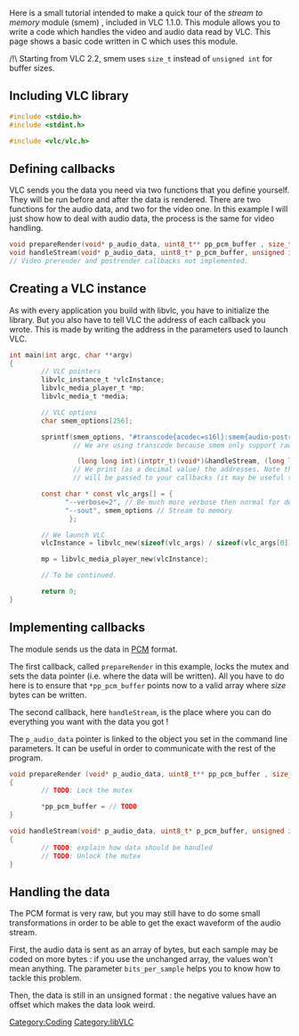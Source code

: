 {{Example code}}
Here is a small tutorial intended to make a quick tour of the ''stream to memory'' module (smem) , included in VLC 1.1.0.
This module allows you to write a code which handles the video and audio data read by VLC.
This page shows a basic code written in C which uses this module.

/!\ Starting from VLC 2.2, smem uses <code>size_t</code> instead of <code>unsigned int</code> for buffer sizes.

== Including VLC library ==

<syntaxhighlight lang="c">
#include <stdio.h>
#include <stdint.h>

#include <vlc/vlc.h>
</syntaxhighlight>

== Defining callbacks ==

VLC sends you the data you need via two functions that you define yourself. They will be run before and after the data is rendered. There are two functions for the audio data, and two for the video one. In this example I will just show how to deal with audio data, the process is the same for video handling.
<syntaxhighlight lang="c">
void prepareRender(void* p_audio_data, uint8_t** pp_pcm_buffer , size_t size); // Audio prerender callback
void handleStream(void* p_audio_data, uint8_t* p_pcm_buffer, unsigned int channels, unsigned int rate, unsigned int nb_samples, unsigned int bits_per_sample, size_t size, int64_t pts); // Audio postrender callback
// Video prerender and postrender callbacks not implemented.
</syntaxhighlight>

== Creating a VLC instance ==

As with every application you build with libvlc, you have to initialize the library. But you also have to tell VLC the address of each callback you wrote. This is made by writing the address in the parameters used to launch VLC.
<syntaxhighlight lang="c">int main(int argc, char **argv)
{
        // VLC pointers
        libvlc_instance_t *vlcInstance;
        libvlc_media_player_t *mp;
        libvlc_media_t *media;

        // VLC options
        char smem_options[256];

        sprintf(smem_options, "#transcode{acodec=s16l}:smem{audio-postrender-callback=%lld,audio-prerender-callback=%lld}",
                // We are using transcode because smem only support raw audio and video formats

                 (long long int)(intptr_t)(void*)&handleStream, (long long int)(intptr_t)(void*)&prepareRender);
                // We print (as a decimal value) the addresses. Note that you can also define smem-audio-data : this pointer
                // will be passed to your callbacks (it may be useful to retrive some extra informations) but isn't required at all.

        const char * const vlc_args[] = {
              "--verbose=2", // Be much more verbose then normal for debugging purpose
              "--sout", smem_options // Stream to memory
               };

        // We launch VLC
        vlcInstance = libvlc_new(sizeof(vlc_args) / sizeof(vlc_args[0]), vlc_args);

        mp = libvlc_media_player_new(vlcInstance);

        // To be continued.

        return 0;
}
</syntaxhighlight>

== Implementing callbacks ==
{{mmwiki|label1=PCM format|PCM}}
The {{docmod|smem}} module sends us the data in [[PCM]] format.

The first callback, called <code>prepareRender</code> in this example, locks the mutex and sets the data pointer (i.e. where the data will be written). All you have to do here is to ensure that <code>*pp_pcm_buffer</code> points now to a valid array where <var>size</var> bytes can be written.

The second callback, here <code>handleStream</code>, is the place where you can do everything you want with the data you got !

The <code>p_audio_data</code> pointer is linked to the object you set in the command line parameters. It can be useful in order to communicate with the rest of the program.


<syntaxhighlight lang="c">
void prepareRender (void* p_audio_data, uint8_t** pp_pcm_buffer , size_t size)
{
        // TODO: Lock the mutex

        *pp_pcm_buffer = // TODO
}

void handleStream(void* p_audio_data, uint8_t* p_pcm_buffer, unsigned int channels, unsigned int rate, unsigned int nb_samples, unsigned int bits_per_sample, size_t size, int64_t pts )
{
        // TODO: explain how data should be handled
        // TODO: Unlock the mutex
}
</syntaxhighlight>

== Handling the data ==
The PCM format is very raw, but you may still have to do some small transformations in order to be able to get the exact waveform of the audio stream.

First, the audio data is sent as an array of bytes, but each sample may be coded on more bytes : if you use the unchanged array, the values won't mean anything. The parameter <code>bits_per_sample</code> helps you to know how to tackle this problem.

Then, the data is still in an unsigned format : the negative values have an offset which makes the data look weird.

[[Category:Coding]]
[[Category:libVLC]]